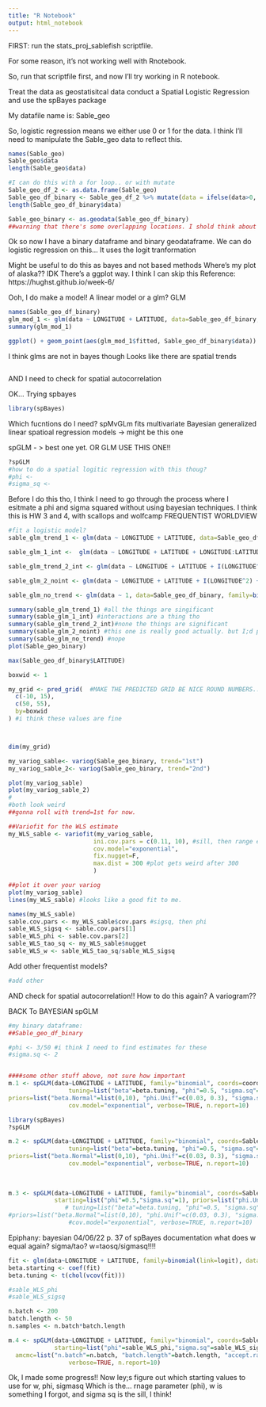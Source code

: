 ```yaml
---
title: "R Notebook"
output: html_notebook
---
```

FIRST: run the stats_proj_sablefish scriptfile.

For some reason, it's not working well with Rnotebook.

So, run that scriptfile first, and now I'll try working in R notebook.


Treat the data as geostatisitcal data
conduct a Spatial Logistic Regression
and use the spBayes package

My datafile name is: Sable_geo

So, logistic regression means we either use 0 or 1 for the data. I think I'll need to manipulate the Sable_geo data to reflect this.

```r
names(Sable_geo)
Sable_geo$data
length(Sable_geo$data)

#I can do this with a for loop.. or with mutate
Sable_geo_df_2 <- as.data.frame(Sable_geo)
Sable_geo_df_binary <- Sable_geo_df_2 %>% mutate(data = ifelse(data>0, 1, 0))
length(Sable_geo_df_binary$data)

Sable_geo_binary <- as.geodata(Sable_geo_df_binary)
##warning that there's some overlapping locations. I shold think about getting rid of duplicates?
```


Ok so now I have a binary dataframe and binary geodataframe. We can do logistic regression on this...
It uses the logit tranformation


Might be useful to do this as bayes and not based methods
Where's my plot of alaska??
IDK
There's a ggplot way.
I think I can skip this
Reference: https://hughst.github.io/week-6/


Ooh, I do make a model!
A linear model or a glm?
GLM
```r
names(Sable_geo_df_binary)
glm_mod_1 <- glm(data ~ LONGITUDE + LATITUDE, data=Sable_geo_df_binary, family=binomial())
summary(glm_mod_1)

ggplot() + geom_point(aes(glm_mod_1$fitted, Sable_geo_df_binary$data))
```
I think glms are not in bayes though
Looks like there are spatial trends

```r

```


AND I need to check for spatial autocorrelation


OK... Trying spbayes
```r
library(spBayes)

```

Which fucntions do I need?
spMvGLm fits multivariate Bayesian generalized linear spatioal regression models
-> might be this one

spGLM - > best one yet. OR GLM USE THIS ONE!!

```r
?spGLM
#how to do a spatial logitic regression with this thoug?
#phi <-
#sigma_sq <-

```


Before I do this tho, I think I need to go through the process where I esitmate a phi and sigma squared without using bayesian techniques. I think this is HW 3 and 4, with scallops and wolfcamp
FREQUENTIST WORLDVIEW
```r
#fit a logistic model?
sable_glm_trend_1 <- glm(data ~ LONGITUDE + LATITUDE, data=Sable_geo_df_binary, family=binomial(link=logit))

sable_glm_1_int <-  glm(data ~ LONGITUDE + LATITUDE + LONGITUDE:LATITUDE, data=Sable_geo_df_binary, family=binomial(link=logit))

sable_glm_trend_2_int <- glm(data ~ LONGITUDE + LATITUDE + I(LONGITUDE^2) + I(LATITUDE^2) + LONGITUDE:LATITUDE, data=Sable_geo_df_binary, family=binomial(link=logit))

sable_glm_2_noint <- glm(data ~ LONGITUDE + LATITUDE + I(LONGITUDE^2) + I(LATITUDE^2) , data=Sable_geo_df_binary, family=binomial(link=logit))

sable_glm_no_trend <- glm(data ~ 1, data=Sable_geo_df_binary, family=binomial(link=logit))

summary(sable_glm_trend_1) #all the things are singificant
summary(sable_glm_1_int) #interactions are a thing tho
summary(sable_glm_trend_2_int)#none the things are significant
summary(sable_glm_2_noint) #this one is really good actually. but I;d probably drop LONG^2 if given the option
summary(sable_glm_no_trend) #nope
plot(Sable_geo_binary)

max(Sable_geo_df_binary$LATITUDE)

boxwid <- 1

my_grid <- pred_grid(  #MAKE THE PREDICTED GRID BE NICE ROUND NUMBERS... choose a nult of the boxwidth
  c(-10, 15),
  c(50, 55),
  by=boxwid
) #i think these values are fine



dim(my_grid)

my_variog_sable<- variog(Sable_geo_binary, trend="1st") 
my_variog_sable_2<- variog(Sable_geo_binary, trend="2nd") 

plot(my_variog_sable)
plot(my_variog_sable_2)
#
#both look weird
##gonna roll with trend=1st for now.

##Variofit for the WLS estimate
my_WLS_sable <- variofit(my_variog_sable,
                        ini.cov.pars = c(0.11, 10), #sill, then range estimates
                        cov.model="exponential",
                        fix.nugget=F,
                        max.dist = 300 #plot gets weird after 300
                        )

##plot it over your variog
plot(my_variog_sable)
lines(my_WLS_sable) #looks like a good fit to me.

names(my_WLS_sable)
sable.cov.pars <- my_WLS_sable$cov.pars #sigsq, then phi
sable_WLS_sigsq <- sable.cov.pars[1]
sable_WLS_phi <- sable.cov.pars[2]
sable_WLS_tao_sq <- my_WLS_sable$nugget
sable_WLS_w <- sable_WLS_tao_sq/sable_WLS_sigsq
```


Add other frequentist models?
```r
#add other 
```



AND check for spatial autocorrelation!! How to do this again? A variogram??

BACK To BAYESIAN
spGLM
```r
#my binary dataframe:
##Sable_geo_df_binary

#phi <- 3/50 #i think I need to find estimates for these
#sigma.sq <- 2


####some other stuff above, not sure how important
m.1 <- spGLM(data~LONGITUDE + LATITUDE, family="binomial", coords=coords, weights=weights, starting=list("beta"=beta.starting, "phi"=0.06,"sigma.sq"=1, "w"=0),
                 tuning=list("beta"=beta.tuning, "phi"=0.5, "sigma.sq"=0.5, "w"=0.5),
priors=list("beta.Normal"=list(0,10), "phi.Unif"=c(0.03, 0.3), "sigma.sq.IG"=c(2, 1)), amcmc=list("n.batch"=n.batch, "batch.length"=batch.length, "accept.rate"=0.43),
                 cov.model="exponential", verbose=TRUE, n.report=10)
```


```r
library(spBayes)
?spGLM

m.2 <- spGLM(data~LONGITUDE + LATITUDE, family="binomial", coords=Sable_geo_binary$coords,  starting=list("beta"=beta.starting, "phi"=0.06,"sigma.sq"=1), #need to add somehthing here!! ##what is beta starting
                 tuning=list("beta"=beta.tuning, "phi"=0.5, "sigma.sq"=0.5),
priors=list("beta.Normal"=list(0,10), "phi.Unif"=c(0.03, 0.3), "sigma.sq.IG"=c(2, 1)), amcmc=list("n.batch"=n.batch, "batch.length"=batch.length, "accept.rate"=0.43),
                 cov.model="exponential", verbose=TRUE, n.report=10)
                 
                 
                 
m.3 <- spGLM(data~LONGITUDE + LATITUDE, family="binomial", coords=Sable_geo_binary$coords, data=Sable_geo_df_binary, n.samples = 100, cov.model="exponential",
             starting=list("phi"=0.5,"sigma.sq"=1), priors=list("phi.Unif"=c(0.03, 0.3), "sigma.sq.IG"=c(2,1)), tuning=list("phi"=0.5, "sigma.sq"=0.5, "beta"= )) # starting=list("beta"=beta.starting, "phi"=0.06,"sigma.sq"=1), #need to add somehthing here!! ##what is beta starting
                # tuning=list("beta"=beta.tuning, "phi"=0.5, "sigma.sq"=0.5),
#priors=list("beta.Normal"=list(0,10), "phi.Unif"=c(0.03, 0.3), "sigma.sq.IG"=c(2, 1)), amcmc=list("n.batch"=n.batch, "batch.length"=batch.length, "accept.rate"=0.43),
                 #cov.model="exponential", verbose=TRUE, n.report=10)
```

Epiphany: bayesian 04/06/22
p. 37 of spBayes documentation
what does w equal again? sigma/tao?
w=taosq/sigmasq!!!!
```r
fit <- glm(data~LONGITUDE + LATITUDE, family=binomial(link=logit), data=Sable_geo_df_binary)
beta.starting <- coef(fit)
beta.tuning <- t(chol(vcov(fit)))

#sable_WLS_phi
#sable_WLS_sigsq

n.batch <- 200
batch.length <- 50
n.samples <- n.batch*batch.length

m.4 <- spGLM(data~LONGITUDE + LATITUDE, family="binomial", coords=Sable_geo_binary$coords, data=Sable_geo_df_binary, n.samples = 100, cov.model="exponential",
             starting=list("phi"=sable_WLS_phi,"sigma.sq"=sable_WLS_sigsq, "beta"=beta.starting, "w"= sable_WLS_w), priors=list("phi.Unif"=c(1, 2), "sigma.sq.IG"=c(2,1), "w"=c(0.5, 2)), tuning=list("phi"=0.5, "sigma.sq"=0.5, "beta"= beta.tuning, "w" = 0.5),
  amcmc=list("n.batch"=n.batch, "batch.length"=batch.length, "accept.rate"=0.43),
                 verbose=TRUE, n.report=10)

```

Ok, I made some progress!! Now ley;s figure out which starting values to use for w, phi, sigmasq
Which is the... rnage parameter (phi), w is something I forgot, and sigma sq is the sill, I think!
```r

```

